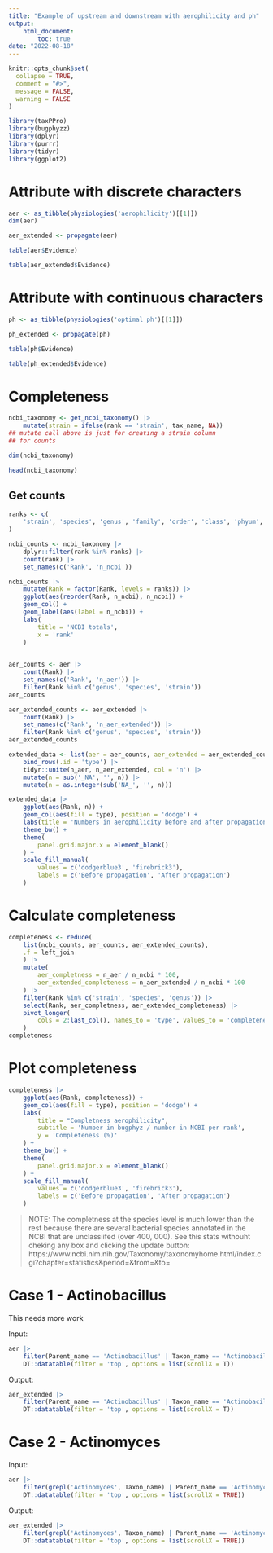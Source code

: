 ```yaml
---
title: "Example of upstream and downstream with aerophilicity and ph"
output: 
    html_document:
        toc: true
date: "2022-08-18"
---
```


```r
knitr::opts_chunk$set(
  collapse = TRUE,
  comment = "#>",
  message = FALSE,
  warning = FALSE
)
```

```r
library(taxPPro)
library(bugphyzz)
library(dplyr)
library(purrr)
library(tidyr)
library(ggplot2)
```

# Attribute with discrete characters

```r
aer <- as_tibble(physiologies('aerophilicity')[[1]])
dim(aer)
```


```r
aer_extended <- propagate(aer)
```


```r
table(aer$Evidence)
```


```r
table(aer_extended$Evidence)
```


# Attribute with continuous characters

```r
ph <- as_tibble(physiologies('optimal ph')[[1]])
```

```r
ph_extended <- propagate(ph)
```


```r
table(ph$Evidence)
```

```r
table(ph_extended$Evidence)
```

# Completeness

```r
ncbi_taxonomy <- get_ncbi_taxonomy() |> 
    mutate(strain = ifelse(rank == 'strain', tax_name, NA))
## mutate call above is just for creating a strain column
## for counts

dim(ncbi_taxonomy)
```

```r
head(ncbi_taxonomy)
```

## Get counts

```r
ranks <- c(
    'strain', 'species', 'genus', 'family', 'order', 'class', 'phyum', 'kingdom'
)

ncbi_counts <- ncbi_taxonomy |> 
    dplyr::filter(rank %in% ranks) |> 
    count(rank) |> 
    set_names(c('Rank', 'n_ncbi'))

ncbi_counts |> 
    mutate(Rank = factor(Rank, levels = ranks)) |> 
    ggplot(aes(reorder(Rank, n_ncbi), n_ncbi)) +
    geom_col() +
    geom_label(aes(label = n_ncbi)) +
    labs(
        title = 'NCBI totals',
        x = 'rank'
    )
    
```


```r
aer_counts <- aer |> 
    count(Rank) |> 
    set_names(c('Rank', 'n_aer')) |> 
    filter(Rank %in% c('genus', 'species', 'strain'))
aer_counts
```

```r
aer_extended_counts <- aer_extended |> 
    count(Rank) |> 
    set_names(c('Rank', 'n_aer_extended')) |> 
    filter(Rank %in% c('genus', 'species', 'strain'))
aer_extended_counts 
```


```r
extended_data <- list(aer = aer_counts, aer_extended = aer_extended_counts) |> 
    bind_rows(.id = 'type') |> 
    tidyr::unite(n_aer, n_aer_extended, col = 'n') |> 
    mutate(n = sub('_NA', '', n)) |> 
    mutate(n = as.integer(sub('NA_', '', n)))
```

```r
extended_data |> 
    ggplot(aes(Rank, n)) + 
    geom_col(aes(fill = type), position = 'dodge') +
    labs(title = 'Numbers in aerophilicity before and after propagation.') +
    theme_bw() +
    theme(
        panel.grid.major.x = element_blank()
    ) +
    scale_fill_manual(
        values = c('dodgerblue3', 'firebrick3'),
        labels = c('Before propagation', 'After propagation')
    )
```


# Calculate completeness

```r
completeness <- reduce(
    list(ncbi_counts, aer_counts, aer_extended_counts),
    .f = left_join
    ) |> 
    mutate(
        aer_completness = n_aer / n_ncbi * 100,
        aer_extended_completeness = n_aer_extended / n_ncbi * 100
    ) |> 
    filter(Rank %in% c('strain', 'species', 'genus')) |> 
    select(Rank, aer_completness, aer_extended_completeness) |> 
    pivot_longer(
        cols = 2:last_col(), names_to = 'type', values_to = 'completeness'
    )
completeness
```

# Plot completeness

```r
completeness |> 
    ggplot(aes(Rank, completeness)) + 
    geom_col(aes(fill = type), position = 'dodge') +
    labs(
        title = "Completness aerophilicity",
        subtitle = 'Number in bugphyz / number in NCBI per rank',
        y = 'Completeness (%)'
    ) +
    theme_bw() +
    theme(
        panel.grid.major.x = element_blank()
    ) +
    scale_fill_manual(
        values = c('dodgerblue3', 'firebrick3'),
        labels = c('Before propagation', 'After propagation')
    )
```


>NOTE: The completness at the species level is much lower than the rest
because there are several bacterial species annotated in the NCBI that
are unclassiifed (over 400, 000). See this stats withouht cheking any box and 
clicking the update button: https://www.ncbi.nlm.nih.gov/Taxonomy/taxonomyhome.html/index.cgi?chapter=statistics&period=&from=&to=


# Case 1 - Actinobacillus

This needs more work

Input: 

```r
aer |> 
    filter(Parent_name == 'Actinobacillus' | Taxon_name == 'Actinobacillus') |> 
    DT::datatable(filter = 'top', options = list(scrollX = T))
```


Output:

```r
aer_extended |> 
    filter(Parent_name == 'Actinobacillus' | Taxon_name == 'Actinobacillus') |> 
    DT::datatable(filter = 'top', options = list(scrollX = T))
```



# Case 2 - Actinomyces

Input: 

```r
aer |> 
    filter(grepl('Actinomyces', Taxon_name) | Parent_name == 'Actinomyces') |> 
    DT::datatable(filter = 'top', options = list(scrollX = TRUE))
```
Output:

```r
aer_extended |> 
    filter(grepl('Actinomyces', Taxon_name) | Parent_name == 'Actinomyces') |> 
    DT::datatable(filter = 'top', options = list(scrollX = TRUE))
```

